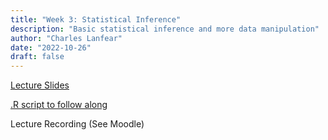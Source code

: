 ```yaml
---
title: "Week 3: Statistical Inference"
description: "Basic statistical inference and more data manipulation"
author: "Charles Lanfear"
date: "2022-10-26"
draft: false
---
```


[Lecture Slides](https://clanfear.github.io/ioc_iqa/_lectures/3_statistical-inference/slides_statistical-inference.html)

[.R script to follow along](https://clanfear.github.io/ioc_iqa/_lectures/3_statistical-inference/slides_statistical-inference.R)

Lecture Recording (See Moodle)